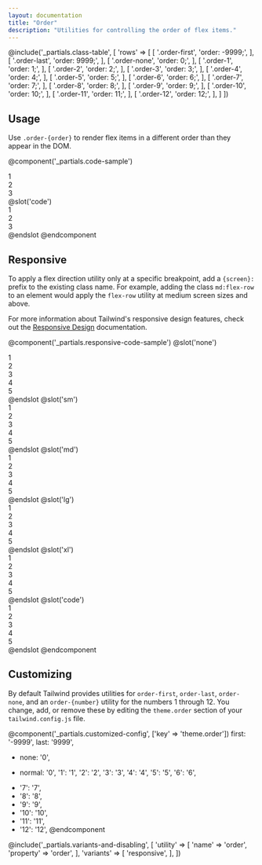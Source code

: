 ```yaml
---
layout: documentation
title: "Order"
description: "Utilities for controlling the order of flex items."
---
```


@include('_partials.class-table', [
  'rows' => [
    [
      '.order-first',
      'order: -9999;',
    ],
    [
      '.order-last',
      'order: 9999;',
    ],
    [
      '.order-none',
      'order: 0;',
    ],
    [
      '.order-1',
      'order: 1;',
    ],
    [
      '.order-2',
      'order: 2;',
    ],
    [
      '.order-3',
      'order: 3;',
    ],
    [
      '.order-4',
      'order: 4;',
    ],
    [
      '.order-5',
      'order: 5;',
    ],
    [
      '.order-6',
      'order: 6;',
    ],
    [
      '.order-7',
      'order: 7;',
    ],
    [
      '.order-8',
      'order: 8;',
    ],
    [
      '.order-9',
      'order: 9;',
    ],
    [
      '.order-10',
      'order: 10;',
    ],
    [
      '.order-11',
      'order: 11;',
    ],
    [
      '.order-12',
      'order: 12;',
    ],
  ]
])

## Usage

Use `.order-{order}` to render flex items in a different order than they appear in the DOM.

@component('_partials.code-sample')
<div className="flex bg-gray-200">
  <div className="order-last text-gray-700 text-center bg-gray-400 px-4 py-2 m-2">1</div>
  <div className="text-gray-700 text-center bg-gray-400 px-4 py-2 m-2">2</div>
  <div className="text-gray-700 text-center bg-gray-400 px-4 py-2 m-2">3</div>
</div>
@slot('code')
<div className="flex">
  <div className="order-last">1</div>
  <div>2</div>
  <div>3</div>
</div>
@endslot
@endcomponent


## Responsive

To apply a flex direction utility only at a specific breakpoint, add a `{screen}:` prefix to the existing class name. For example, adding the class `md:flex-row` to an element would apply the `flex-row` utility at medium screen sizes and above.

For more information about Tailwind's responsive design features, check out the [Responsive Design](/docs/responsive-design) documentation.

@component('_partials.responsive-code-sample')
@slot('none')
<div className="flex bg-gray-200">
  <div className="text-gray-700 text-center bg-gray-400 px-4 py-2 m-2">1</div>
  <div className="text-gray-700 text-center bg-gray-400 px-4 py-2 m-2">2</div>
  <div className="order-first text-gray-700 text-center bg-white px-4 py-2 m-2">3</div>
  <div className="text-gray-700 text-center bg-gray-400 px-4 py-2 m-2">4</div>
  <div className="text-gray-700 text-center bg-gray-400 px-4 py-2 m-2">5</div>
</div>
@endslot
@slot('sm')
<div className="flex bg-gray-200">
  <div className="text-gray-700 text-center bg-gray-400 px-4 py-2 m-2">1</div>
  <div className="text-gray-700 text-center bg-gray-400 px-4 py-2 m-2">2</div>
  <div className="order-last text-gray-700 text-center bg-white px-4 py-2 m-2">3</div>
  <div className="text-gray-700 text-center bg-gray-400 px-4 py-2 m-2">4</div>
  <div className="text-gray-700 text-center bg-gray-400 px-4 py-2 m-2">5</div>
</div>
@endslot
@slot('md')
<div className="flex bg-gray-200">
  <div className="text-gray-700 text-center bg-gray-400 px-4 py-2 m-2">1</div>
  <div className="text-gray-700 text-center bg-gray-400 px-4 py-2 m-2">2</div>
  <div className="order-none text-gray-700 text-center bg-white px-4 py-2 m-2">3</div>
  <div className="text-gray-700 text-center bg-gray-400 px-4 py-2 m-2">4</div>
  <div className="text-gray-700 text-center bg-gray-400 px-4 py-2 m-2">5</div>
</div>
@endslot
@slot('lg')
<div className="flex bg-gray-200">
  <div className="text-gray-700 text-center bg-gray-400 px-4 py-2 m-2">1</div>
  <div className="text-gray-700 text-center bg-gray-400 px-4 py-2 m-2">2</div>
  <div className="order-first text-gray-700 text-center bg-white px-4 py-2 m-2">3</div>
  <div className="text-gray-700 text-center bg-gray-400 px-4 py-2 m-2">4</div>
  <div className="text-gray-700 text-center bg-gray-400 px-4 py-2 m-2">5</div>
</div>
@endslot
@slot('xl')
<div className="flex bg-gray-200">
  <div className="text-gray-700 text-center bg-gray-400 px-4 py-2 m-2">1</div>
  <div className="text-gray-700 text-center bg-gray-400 px-4 py-2 m-2">2</div>
  <div className="order-last text-gray-700 text-center bg-white px-4 py-2 m-2">3</div>
  <div className="text-gray-700 text-center bg-gray-400 px-4 py-2 m-2">4</div>
  <div className="text-gray-700 text-center bg-gray-400 px-4 py-2 m-2">5</div>
</div>
@endslot
@slot('code')
<div className="flex">
  <div>1</div>
  <div>2</div>
  <div className="none:order-first sm:order-last md:order-none lg:order-first xl:order-last">3</div>
  <div>4</div>
  <div>5</div>
</div>
@endslot
@endcomponent

## Customizing

By default Tailwind provides utilities for `order-first`, `order-last`, `order-none`, and an `order-{number}` utility for the numbers 1 through 12. You change, add, or remove these by editing the `theme.order` section of your `tailwind.config.js` file.

@component('_partials.customized-config', ['key' => 'theme.order'])
  first: '-9999',
  last: '9999',
- none: '0',
+ normal: '0',
  '1': '1',
  '2': '2',
  '3': '3',
  '4': '4',
  '5': '5',
  '6': '6',
- '7': '7',
- '8': '8',
- '9': '9',
- '10': '10',
- '11': '11',
- '12': '12',
@endcomponent

@include('_partials.variants-and-disabling', [
    'utility' => [
        'name' => 'order',
        'property' => 'order',
    ],
    'variants' => [
        'responsive',
    ],
])
